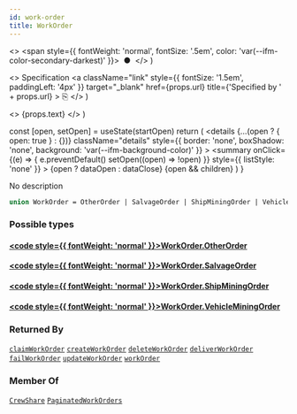 ```yaml
---
id: work-order
title: WorkOrder
---
```


  <>
    <span style={{ fontWeight: 'normal', fontSize: '.5em', color: 'var(--ifm-color-secondary-darkest)' }}>
      &nbsp;●&nbsp;
    </span>
  </>
)

  <>
    Specification
    <a
      className="link"
      style={{ fontSize: '1.5em', paddingLeft: '4px' }}
      target="_blank"
      href={props.url}
      title={'Specified by ' + props.url}
    >
      ⎘
    </a>
  </>
)

  <>
    <span className={props.class}>{props.text}</span>
  </>
)


  const [open, setOpen] = useState(startOpen)
  return (
    <details
      {...(open ? { open: true } : {})}
      className="details"
      style={{ border: 'none', boxShadow: 'none', background: 'var(--ifm-background-color)' }}
    >
      <summary
        onClick={(e) => {
          e.preventDefault()
          setOpen((open) => !open)
        }}
        style={{ listStyle: 'none' }}
      >
        {open ? dataOpen : dataClose}
      </summary>
      {open && children}
    </details>
  )
}

No description

```graphql
union WorkOrder = OtherOrder | SalvageOrder | ShipMiningOrder | VehicleMiningOrder
```

### Possible types

#### [<code style={{ fontWeight: 'normal' }}>WorkOrder.<b>OtherOrder</b></code>](/api/types/objects/other-order.mdx) <Badge class="badge badge--secondary " text="object"/>

#### [<code style={{ fontWeight: 'normal' }}>WorkOrder.<b>SalvageOrder</b></code>](/api/types/objects/salvage-order.mdx) <Badge class="badge badge--secondary " text="object"/>

#### [<code style={{ fontWeight: 'normal' }}>WorkOrder.<b>ShipMiningOrder</b></code>](/api/types/objects/ship-mining-order.mdx) <Badge class="badge badge--secondary " text="object"/>

#### [<code style={{ fontWeight: 'normal' }}>WorkOrder.<b>VehicleMiningOrder</b></code>](/api/types/objects/vehicle-mining-order.mdx) <Badge class="badge badge--secondary " text="object"/>

### Returned By

[`claimWorkOrder`](/api/operations/mutations/claim-work-order.mdx) <Badge class="badge badge--secondary badge--relation" text="mutation"/><Bullet />[`createWorkOrder`](/api/operations/mutations/create-work-order.mdx) <Badge class="badge badge--secondary badge--relation" text="mutation"/><Bullet />[`deleteWorkOrder`](/api/operations/mutations/delete-work-order.mdx) <Badge class="badge badge--secondary badge--relation" text="mutation"/><Bullet />[`deliverWorkOrder`](/api/operations/mutations/deliver-work-order.mdx) <Badge class="badge badge--secondary badge--relation" text="mutation"/><Bullet />[`failWorkOrder`](/api/operations/mutations/fail-work-order.mdx) <Badge class="badge badge--secondary badge--relation" text="mutation"/><Bullet />[`updateWorkOrder`](/api/operations/mutations/update-work-order.mdx) <Badge class="badge badge--secondary badge--relation" text="mutation"/><Bullet />[`workOrder`](/api/operations/queries/work-order.mdx) <Badge class="badge badge--secondary badge--relation" text="query"/>

### Member Of

[`CrewShare`](/api/types/objects/crew-share.mdx) <Badge class="badge badge--secondary badge--relation" text="object"/><Bullet />[`PaginatedWorkOrders`](/api/types/objects/paginated-work-orders.mdx) <Badge class="badge badge--secondary badge--relation" text="object"/>
